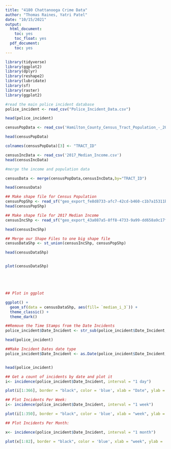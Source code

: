 ```yaml
---
title: "4180 Chattanooga Crime Data"
author: "Thomas Raines, Yatri Patel"
date: "10/15/2021"
output:
  html_document:
    toc: yes
    toc_float: yes
  pdf_document:
    toc: yes
---
```


```r
library(tidyverse)
library(ggplot2)
library(dplyr)
library(reshape2)
library(lubridate)
library(sf)
library(raster)
library(ggplot2)


```



```r
#read the main police incident database
police_incident <- read_csv("Police_Incident_Data.csv")

head(police_incident)
```




```r
censusPopData <- read_csv('Hamilton_County_Census_Tract_Population_-_2018_ACS_Five_Year.csv')

head(censusPopData)

colnames(censusPopData)[3] <- "TRACT_ID"
```

```r
censusIncData <- read_csv('2017_Median_Income.csv')
head(censusIncData)
```

```r
#merge the income and population data

censusData <- merge(censusPopData,censusIncData,by="TRACT_ID")

head(censusData)


```


```r
## Make shape file for Census Population
censusPopShp <- read_sf("geo_export_fe8d8733-afc7-42cd-b460-c1b7a15311bb.shp")
head(censusPopShp)
```


```r
## Make shape file for 2017 Median Income
censusIncShp <- read_sf("geo_export_43a087a5-8ff8-4733-9a99-dd658a9c17f4.shp")

head(censusIncShp)
```


```r
## Merge our Shape Files to one big shape file
censusDataShp <- st_union(censusIncShp, censusPopShp)

head(censusDataShp)


plot(censusDataShp)






```


```r
## Plot in ggplot

ggplot() +
  geom_sf(data = censusDataShp, aes(fill= `median_i_3`)) +
  theme_classic() +
  theme_dark()


```


```r
##Remove the Time Stamps from the Date Incidents
police_incident$Date_Incident <- str_sub(police_incident$Date_Incident, 1, nchar(police_incident$Date_Incident)-12)

head(police_incident)
```



```r
##Make Incident Dates date type
police_incident$Date_Incident <- as.Date(police_incident$Date_Incident, format = "%m/%d/%Y")


head(police_incident)
```

```r
## Get a count of incidents by date and plot it
i<- incidence(police_incident$Date_Incident, interval = "1 day")

plot(i[1:366], border = "black", color = 'blue', xlab = "Date", ylab = 'Number of incidents' )

```
```r
## Plot Incidents Per Week:
i<- incidence(police_incident$Date_Incident, interval = "1 week")

plot(i[1:350], border = "black", color = 'blue', xlab = "week", ylab = 'Number of incidents' )
```    


```r
## Plot Incidents Per Month:

x<- incidence(police_incident$Date_Incident, interval = "1 month")

plot(x[1:82], border = "black", color = 'blue', xlab = "week", ylab = 'Number of incidents' )



```    


